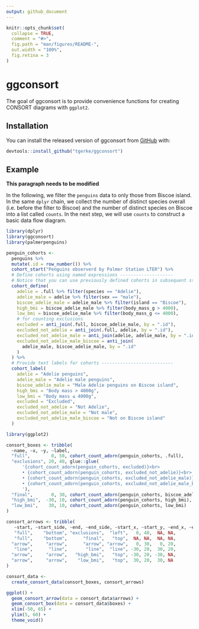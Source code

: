 ```yaml
---
output: github_document
---
```


<!-- README.md is generated from README.Rmd. Please edit that file -->

```r
knitr::opts_chunk$set(
  collapse = TRUE,
  comment = "#>",
  fig.path = "man/figures/README-",
  out.width = "100%",
  fig.retina = 3
)
```

# ggconsort

<!-- badges: start -->
<!-- badges: end -->

The goal of ggconsort is to provide convenience functions for creating CONSORT diagrams with `ggplot2`. 

## Installation

You can install the released version of ggconsort from [GitHub](https://github.com/tgerke/ggconsort) with:

``` r
devtools::install_github("tgerke/ggconsort")
```

## Example

**This paragraph needs to be modified**

In the following, we filter the `penguins` data to only those from Biscoe island. In the same `dplyr` chain, we collect the number of distinct species overall (i.e. before the filter to Biscoe) and the number of distinct species on Biscoe into a list called `counts`. In the next step, we will use `counts` to construct a basic data flow diagram.

```r
library(dplyr)
library(ggconsort)
library(palmerpenguins)

penguin_cohorts <- 
  penguins %>%
  mutate(.id = row_number()) %>%
  cohort_start("Penguins observerd by Palmer Station LTER") %>%
  # Define cohorts using named expressions --------------------
  # Notice that you can use previously defined cohorts in subsequent steps
  cohort_define(
    adelie = .full %>% filter(species == "Adelie"),
    adelie_male = adelie %>% filter(sex == "male"),
    biscoe_adelie_male = adelie_male %>% filter(island == "Biscoe"),
    high_bmi = biscoe_adelie_male %>% filter(body_mass_g > 4000),
    low_bmi = biscoe_adelie_male %>% filter(body_mass_g <= 4000),
    # for counting exclusions
    excluded = anti_join(.full, biscoe_adelie_male, by = ".id"),
    excluded_not_adelie = anti_join(.full, adelie, by = ".id"),
    excluded_not_adelie_male = anti_join(adelie, adelie_male, by = ".id"),
    excluded_not_adelie_male_biscoe = anti_join(
      adelie_male, biscoe_adelie_male, by = ".id"
    )
  ) %>%
  # Provide text labels for cohorts ---------------------------
  cohort_label(
    adelie = "Adelie penguins",
    adelie_male = "Adelie male penguins",
    biscoe_adelie_male = "Male Adelie penguins on Biscoe island",
    high_bmi = "Body mass > 4000g",
    low_bmi = "Body mass ≤ 4000g",
    excluded = "Excluded",
    excluded_not_adelie = "Not Adelie",
    excluded_not_adelie_male = "Not male",
    excluded_not_adelie_male_biscoe = "Not on Biscoe island"
  )
```

```r
library(ggplot2)

consort_boxes <- tribble(
  ~name, ~x, ~y, ~label, 
  "full",        0, 50, cohort_count_adorn(penguin_cohorts, .full),
  "exclusions", 20, 40, glue::glue(
      '{cohort_count_adorn(penguin_cohorts, excluded)}<br>
      • {cohort_count_adorn(penguin_cohorts, excluded_not_adelie)}<br>
      • {cohort_count_adorn(penguin_cohorts, excluded_not_adelie_male)}<br>
      • {cohort_count_adorn(penguin_cohorts, excluded_not_adelie_male_biscoe)}
      '), 
  "final",       0, 30, cohort_count_adorn(penguin_cohorts, biscoe_adelie_male),
  "high_bmi",  -30, 10, cohort_count_adorn(penguin_cohorts, high_bmi),
  "low_bmi",    30, 10, cohort_count_adorn(penguin_cohorts, low_bmi)
)

consort_arrows <- tribble(
   ~start, ~start_side, ~end, ~end_side, ~start_x, ~start_y, ~end_x, ~end_y,
   "full",    "bottom", "exclusions",  "left",   0, 40,  NA, NA,
   "full",    "bottom",      "final",   "top",  NA, NA,  NA, NA,
  "arrow",     "arrow",      "arrow", "arrow",   0, 30,   0, 20,
   "line",      "line",       "line",  "line", -30, 20,  30, 20,
  "arrow",     "arrow",   "high_bmi",   "top", -30, 20, -30, NA,
  "arrow",     "arrow",    "low_bmi",   "top",  30, 20,  30, NA
)

consort_data <-  
  create_consort_data(consort_boxes, consort_arrows)

ggplot() + 
  geom_consort_arrow(data = consort_data$arrows) + 
  geom_consort_box(data = consort_data$boxes) + 
  xlim(-50, 65) + 
  ylim(5, 60) + 
  theme_void()
```
